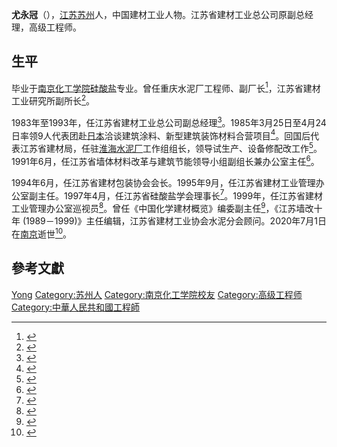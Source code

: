 {{Infobox officeholder
| 姓名     = 尤永冠
| 性别     = 男
| 职务     = 江苏省建材工业总公司副总经理
| 就任日期 = 1983年9月
| 卸任日期 = 1993年4月
| 出生日期 = 1941年
| 出生地点 = [[江苏省|江苏]][[苏州市|苏州]]
| 逝世日期 = 2020年7月1日（79岁）
| 逝世地点 = [[江苏省|江苏]][[南京市|南京]]
| 籍贯     =
| 民族     = [[汉族|汉族]]
| 母校     = [[南京化工学院|南京化工学院]]
| 政党     =
| 获奖     = 
}}
'''尤永冠'''（{{bd|1941年||2020年|7月1日|catIdx=Cui}}），[[江苏省|江苏]][[苏州市|苏州]]人，中国建材工业人物。江苏省建材工业总公司原副总经理，高级工程师。

== 生平 ==
毕业于[[南京化工学院|南京化工学院]][[硅酸盐|硅酸盐]]专业。曾任重庆水泥厂工程师、副厂长<ref>{{cite book |title=四川省重庆水泥厂志 |date=1994 |publisher=[[重庆出版社|重庆出版社]] |page=155 |isbn=9787536629868}}</ref>，江苏省建材工业研究所副所长<ref>{{cite book |editor=于德春 |title=中国建材名人辞典 |date=1995 |publisher=中国建材工业出版社 |isbn=9787800903915 |page=414}}</ref>。

1983年至1993年，任江苏省建材工业总公司副总经理<ref>{{cite book |editor=江苏省地方志编纂委员会 |title=江苏省志·政府志 |date=2005 |publisher=[[江苏人民出版社|江苏人民出版社]] |url=http://jssdfz.jiangsu.gov.cn/szbook/slsz/zfz/ZFZ/D9/D1J2.HTM |archiveurl=https://web.archive.org/web/20200704082256/http://jssdfz.jiangsu.gov.cn/szbook/slsz/zfz/ZFZ/D9/D1J2.HTM |archivedate=2020-07-04}}</ref>。1985年3月25日至4月24日率领9人代表团赴[[日本|日本]]洽谈建筑涂料、新型建筑装饰材料合营项目<ref>{{cite book |title=江苏省志·外事志 |date=2001 |publisher=[[江苏人民出版社|江苏人民出版社]] |page=523|url=http://jssdfz.jiangsu.gov.cn/szbook/slsz/wsz/D9/D2J5.html|archiveurl=https://web.archive.org/web/20200704084349/http://jssdfz.jiangsu.gov.cn/szbook/slsz/wsz/D9/D2J5.html|archivedate=2020-07-04}}</ref>。回国后代表江苏省建材局，任驻[[淮海水泥厂|淮海水泥厂]]工作组组长，领导试生产、设备修配改工作<ref>{{cite news |author1=金德龙|author2=李渡 |title=再看谁之过 |work=[[人民日报|人民日报]] |date=1986-11-01 |page=5}}</ref>。1991年6月，任江苏省墙体材料改革与建筑节能领导小组副组长兼办公室主任<ref>{{cite web |title=推广成果选介 |url=http://jssdfz.jiangsu.gov.cn/szbook/slsz/cxjsz/HTM/300403.htm |publisher=江苏省人民政府|archiveurl=https://web.archive.org/web/20200704085511/http://jssdfz.jiangsu.gov.cn/szbook/slsz/cxjsz/HTM/300403.htm|archivedate=2020-07-04}}</ref>。

1994年6月，任江苏省建材包装协会会长。1995年9月，任江苏省建材工业管理办公室副主任。1997年4月，任江苏省硅酸盐学会理事长<ref>{{cite book |editor=江苏省地方志编纂委员会 |title=江苏省志·建材工业志 |date=2002 |publisher=[[方志出版社|方志出版社]] |url=http://jssdfz.jiangsu.gov.cn/szbook/slsz/jcgyz/FL/FL1.HTM|archiveurl=https://web.archive.org/web/20200704082033/http://jssdfz.jiangsu.gov.cn/szbook/slsz/jcgyz/FL/FL1.HTM|archivedate=2020-07-04}}</ref>。1999年，任江苏省建材工业管理办公室巡视员<ref>{{cite web |title=江苏省人民政府干部任免名单 |url=http://www.js.gov.cn/xxgk/project/P0201606/P020160616/P020160616527482340773.pdf |publisher=[[江苏省人民政府|江苏省人民政府]] |archiveurl=https://web.archive.org/web/20200704084652/http://www.js.gov.cn/xxgk/project/P0201606/P020160616/P020160616527482340773.pdf |archivedate=2020-07-04 |date=2016-06-16}}</ref>。曾任《中国化学建材概览》编委副主任<ref>{{cite web |title=李国干：亦师亦友话前辈 |url=http://news.dichan.sina.com.cn/2019/11/01/1269143_m.html |publisher=新浪地产 |date=2019-11-01 |accessdate=2020-07-04 |archive-date=2020-07-04 |archive-url=https://web.archive.org/web/20200704104327/http://news.dichan.sina.com.cn/2019/11/01/1269143_m.html |dead-url=no }}</ref>，《江苏墙改十年 (1989－1999)》主任编辑，江苏省建材工业协会水泥分会顾问。2020年7月1日在[[南京市|南京]]逝世<ref>{{cite news |url=http://xh.xhby.net/mp3/pc/c/202007/03/c795160.html |title=讣告 |work=[[新华日报|新华日报]] |date=2020-07-03 |page=6|archiveurl=https://web.archive.org/web/20200704082516/http://xh.xhby.net/mp3/pc/c/202007/03/c795160.html|archivedate=2020-07-04}}</ref>。

== 參考文獻 ==
{{reflist|2}}
{{Authority control}}
{{DEFAULTSORT:You}}
[[Category:尤姓|Yong]]
[[Category:苏州人|Category:苏州人]]
[[Category:南京化工学院校友|Category:南京化工学院校友]]
[[Category:高级工程师|Category:高级工程师]]
[[Category:中華人民共和國工程師|Category:中華人民共和國工程師]]